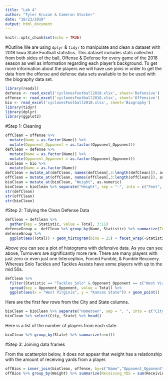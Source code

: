 ```yaml
---
title: "Lab 4"
author: "Tyler Kruzan & Cameron Stocker"
date: "10/23/2019"
output: html_document
---
```


```r
knitr::opts_chunk$set(echo = TRUE)
```

#Outline
We are using `dplyr` & `tidyr` to manipulate and clean a dataset with 2018 Iowa State Football statistics. This dataset includes stats collected from both sides of the ball, Offense & Defense for every game of the 2018 season as well as information regarding each player's background. To get more information about the players we will have use joins in order to get the data from the offense and defense data sets available to be be used with the biography data set. 

```r
library(readxl)
defense <- read_excel('cyclonesFootball2018.xlsx', sheet='Defensive')
offense <- read_excel('cyclonesFootball2018.xlsx', sheet='Offensive')
bio <- read_excel('cyclonesFootball2018.xlsx', sheet='Biography')
library(tidyr)
library(dplyr)
library(ggplot2)
```


#Step 1: Cleaning
```r
offClean = offense %>%
  mutate(Name = as.factor(Name)) %>%
  mutate(Opponent_Opponent = as.factor(Opponent_Opponent))
defClean = defense %>%
  mutate(Name = as.factor(Name)) %>%
  mutate(Opponent_Opponent = as.factor(Opponent_Opponent))
bioClean = bio %>%
  mutate(Name = as.factor(Name))
defClean = mutate_at(defClean, names(defClean[,3:length(defClean)]), as.numeric)
offClean = mutate_at(offClean, names(offClean[,3:length(offClean)]), as.numeric)
bioClean = mutate_at(bioClean, "Weight", as.numeric)
bioClean = bioClean %>% separate("Height", sep = "-", into = c("Feet", "inches")) %>% mutate_at(c("Feet", "inches"), as.numeric) %>% mutate(Height = Feet*12 + inches) %>% select(-Feet,-inches)
str(defClean)
str(offClean)
str(bioClean)
```

#Step 2: Tidying the Clean Defense Data
```r
defClean = defClean %>%
  gather(key = Statistic, value = Total, 3:11)
defenseGroup =  defClean %>% group_by(Name, Statistic) %>% summarize(Total = sum(Total))
defenseGroup %>% 
  ggplot(aes(Total)) + geom_histogram(bins = 25) + facet_wrap(~Statistic)
```

Above you can see a plot of histograms with defensive data. As you can see above, Turnovers are significantly more rare. There are many players with just zero or even just one Interception, Forced Fumble, & Fumble Recovery. Whereas Solo Tackles and Tackles Assists have some players with up to the mid 50s. 


```r
defClean %>%
  filter(Statistic == "Tackles_Solo" & Opponent_Opponent == c("West Virginia","Kansas State")) %>%
  spread(key = Opponent_Opponent, value = Total) %>%
  ggplot(aes(x = "West Virginia", y = "Kansas State")) + geom_point()
```

Here are the first few rows from the City and State columns.

```r
bioClean = bioClean %>% separate("Hometown", sep = ", ", into = c("City", "State"))
bioClean %>% select(City, State) %>% head()
```

Here is a list of the number of players from each state.

```r
bioClean %>% group_by(State) %>% summarize(n=n())
```

#Step 3: Joining data frames

From the scatterplot below, it does not appear that weight has a relationship with the amount of receiving yards from a player.

```r
offBios = inner_join(bioClean, offense, by=c("Name","Opponent_Opponent"))
offBios %>% group_by(Weight) %>% summarize(Receiving_YDS = sum(Receiving_YDS)) %>% ggplot(aes(Weight, Receiving_YDS)) + geom_point()
```





